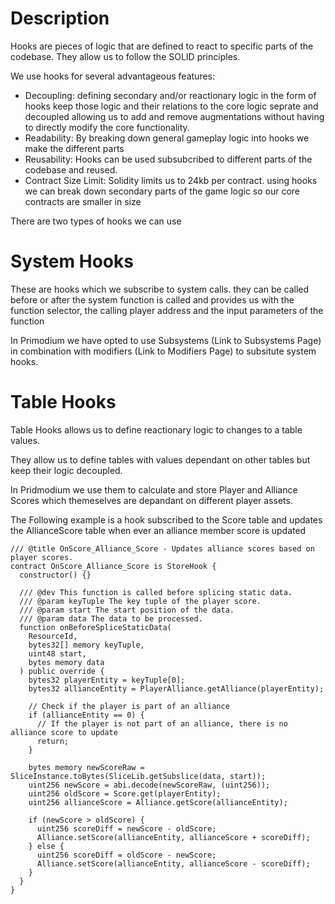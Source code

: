# Description

Hooks are pieces of logic that are defined to react to specific parts of the codebase. They allow us to follow the SOLID principles.

We use hooks for several advantageous features:

- Decoupling: defining secondary and/or reactionary logic in the form of hooks keep those logic and their relations to the core logic seprate and decoupled allowing us to add and remove augmentations without having to directly modify the core functionality.
- Readability: By breaking down general gameplay logic into hooks we make the different parts
- Reusability: Hooks can be used subsubcribed to different parts of the codebase and reused.
- Contract Size Limit: Solidity limits us to 24kb per contract. using hooks we can break down secondary parts of the game logic so our core contracts are smaller in size

There are two types of hooks we can use

# System Hooks

These are hooks which we subscribe to system calls. they can be called before or after the system function is called and provides us with the function selector, the calling player address and the input parameters of the function

In Primodium we have opted to use Subsystems (Link to Subsystems Page) in combination with modifiers (Link to Modifiers Page) to subsitute system hooks.

# Table Hooks

Table Hooks allows us to define reactionary logic to changes to a table values.

They allow us to define tables with values dependant on other tables but keep their logic decoupled.

In Pridmodium we use them to calculate and store Player and Alliance Scores which themeselves are depandant on different player assets.

The Following example is a hook subscribed to the Score table and updates the AllianceScore table when ever an alliance member score is updated

```
/// @title OnScore_Alliance_Score - Updates alliance scores based on player scores.
contract OnScore_Alliance_Score is StoreHook {
  constructor() {}

  /// @dev This function is called before splicing static data.
  /// @param keyTuple The key tuple of the player score.
  /// @param start The start position of the data.
  /// @param data The data to be processed.
  function onBeforeSpliceStaticData(
    ResourceId,
    bytes32[] memory keyTuple,
    uint48 start,
    bytes memory data
  ) public override {
    bytes32 playerEntity = keyTuple[0];
    bytes32 allianceEntity = PlayerAlliance.getAlliance(playerEntity);

    // Check if the player is part of an alliance
    if (allianceEntity == 0) {
      // If the player is not part of an alliance, there is no alliance score to update
      return;
    }

    bytes memory newScoreRaw = SliceInstance.toBytes(SliceLib.getSubslice(data, start));
    uint256 newScore = abi.decode(newScoreRaw, (uint256));
    uint256 oldScore = Score.get(playerEntity);
    uint256 allianceScore = Alliance.getScore(allianceEntity);

    if (newScore > oldScore) {
      uint256 scoreDiff = newScore - oldScore;
      Alliance.setScore(allianceEntity, allianceScore + scoreDiff);
    } else {
      uint256 scoreDiff = oldScore - newScore;
      Alliance.setScore(allianceEntity, allianceScore - scoreDiff);
    }
  }
}
```
